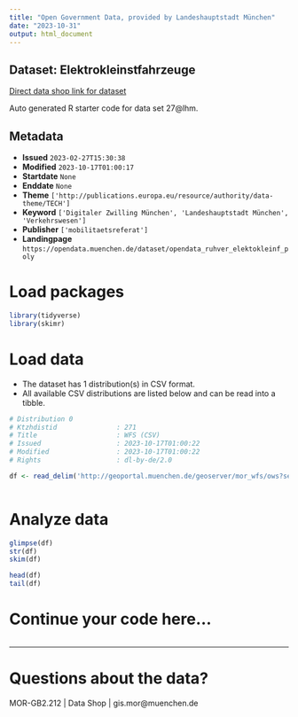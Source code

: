 ```yaml
---
title: "Open Government Data, provided by Landeshauptstadt München"
date: "2023-10-31"
output: html_document
---
```


## Dataset: Elektrokleinstfahrzeuge

[Direct data shop link for dataset](https://opendata.muenchen.de/dataset/opendata_ruhver_elektokleinf_poly)

Auto generated R starter code for data set 27@lhm.

## Metadata

- **Issued** `2023-02-27T15:30:38`
- **Modified** `2023-10-17T01:00:17`
- **Startdate** `None`
- **Enddate** `None`
- **Theme** `['http://publications.europa.eu/resource/authority/data-theme/TECH']`
- **Keyword** `['Digitaler Zwilling München', 'Landeshauptstadt München', 'Verkehrswesen']`
- **Publisher** `['mobilitaetsreferat']`
- **Landingpage** `https://opendata.muenchen.de/dataset/opendata_ruhver_elektokleinf_poly`


# Load packages

```r

library(tidyverse)
library(skimr)

```

# Load data

-   The dataset has 1 distribution(s) in CSV format.
-   All available CSV distributions are listed below and can be read into a tibble.

```r

# Distribution 0
# Ktzhdistid               : 271
# Title                    : WFS (CSV)
# Issued                   : 2023-10-17T01:00:22
# Modified                 : 2023-10-17T01:00:22
# Rights                   : dl-by-de/2.0

df <- read_delim('http://geoportal.muenchen.de/geoserver/mor_wfs/ows?service=WFS&amp;version=1.0.0&amp;request=GetFeature&amp;typeName=mor_wfs:opendata_ruhver_elektokleinf_poly&amp;outputFormat=csv')



```

# Analyze data

```r

glimpse(df)
str(df)
skim(df)

head(df)
tail(df)

```

# Continue your code here...

```r

```

------------------------------------------------------------------------

# Questions about the data?

MOR-GB2.212 | Data Shop | gis.mor@muenchen.de
